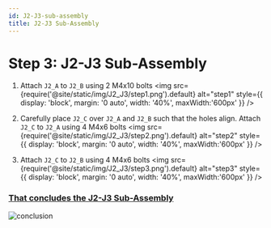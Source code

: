 ```yaml
---
id: J2-J3-sub-assembly
title: J2-J3 Sub-Assembly
---
```


# Step 3: J2-J3 Sub-Assembly

1. Attach `J2_A` to `J2_B` using 2 M4x10 bolts
<img src={require('@site/static/img/J2_J3/step1.png').default} alt="step1" style={{ display: 'block', margin: '0 auto', width: '40%', maxWidth:'600px' }} />

2. Carefully place `J2_C` over `J2_A` and `J2_B` such that the holes align. Attach `J2_C` to `J2_A` using 4 M4x6 bolts
<img src={require('@site/static/img/J2_J3/step2.png').default} alt="step2" style={{ display: 'block', margin: '0 auto', width: '40%', maxWidth:'600px' }} />

3. Attach `J2_C` to `J2_B` using 4 M4x6 bolts
<img src={require('@site/static/img/J2_J3/step3.png').default} alt="step3" style={{ display: 'block', margin: '0 auto', width: '40%', maxWidth:'600px' }} />

<h3><u>That concludes the J2-J3 Sub-Assembly</u></h3>
<img src={require('@site/static/img/J2_J3/conclusion.png').default} alt="conclusion" style={{ display: 'block', margin: '0 auto', width: '40%', maxWidth:'600px' }} />
